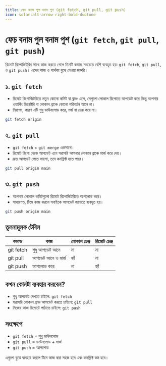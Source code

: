 ```yaml
---
title: ফেচ বনাম পুল বনাম পুশ (git fetch, git pull, git push)
icon: solar:alt-arrow-right-bold-duotone
---
```


# ফেচ বনাম পুল বনাম পুশ (`git fetch`, `git pull`, `git push`)

রিমোট রিপোজিটরির সাথে কাজ করতে গেলে তিনটি কমান্ড সবচেয়ে বেশি ব্যবহৃত হয়: `git fetch`, `git pull`, ও `git push`। এদের কাজ ও পার্থক্য বুঝে নেওয়া জরুরি।

## ১. `git fetch`

- রিমোট রিপোজিটরিতে নতুন কোনো কমিট বা ব্রাঞ্চ এলে, সেগুলো লোকাল রিপোতে আপডেট করে কিন্তু আপনার ওয়ার্কিং ডিরেক্টরি বা লোকাল ব্রাঞ্চে কোনো পরিবর্তন আনে না।
- নিরাপদ, কারণ এটি শুধু ডাউনলোড করে, মর্জ বা চেঞ্জ করে না।

```sh
git fetch origin
```

## ২. `git pull`

- `git fetch` + `git merge` একসাথে।
- রিমোট রিপো থেকে আপডেট এনে সরাসরি আপনার লোকাল ব্রাঞ্চে মার্জ করে দেয়।
- দ্রুত আপডেট পেতে ভালো, তবে কনফ্লিক্ট হতে পারে।

```sh
git pull origin main
```

## ৩. `git push`

- আপনার লোকাল কমিটগুলো রিমোট রিপোজিটরিতে আপলোড করে।
- সাধারণত, টিমে কাজ করলে সবাইকে আপডেট জানাতে ব্যবহৃত হয়।

```sh
git push origin main
```

## তুলনামূলক টেবিল

| কমান্ড        | কাজ                | লোকাল চেঞ্জ | রিমোট চেঞ্জ |
|---------------|--------------------|-------------|-------------|
| git fetch     | শুধু আপডেট আনে    | না          | না          |
| git pull      | আপডেট আনে ও মার্জ | হ্যাঁ        | না          |
| git push      | আপলোড করে        | না          | হ্যাঁ        |

## কখন কোনটা ব্যবহার করবেন?
- শুধু আপডেট দেখতে চাইলে: `git fetch`
- সরাসরি লোকাল ব্রাঞ্চ আপডেট করতে চাইলে: `git pull`
- নিজের কাজ রিমোটে পাঠাতে চাইলে: `git push`

## সংক্ষেপে
- `git fetch` = শুধু ডাউনলোড
- `git pull` = ডাউনলোড + মার্জ
- `git push` = আপলোড

এগুলো বুঝে ব্যবহার করলে টিমে কাজ করা সহজ হবে এবং কনফ্লিক্ট কম হবে।
